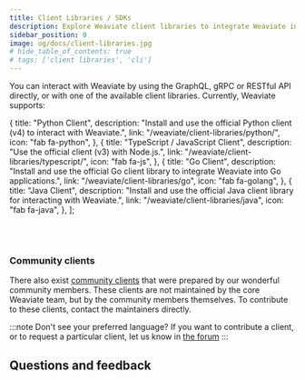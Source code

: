 ```yaml
---
title: Client Libraries / SDKs
description: Explore Weaviate client libraries to integrate Weaviate into your tech stack.
sidebar_position: 0
image: og/docs/client-libraries.jpg
# hide_table_of_contents: true
# tags: ['client libraries', 'cli']
---
```


You can interact with Weaviate by using the GraphQL, gRPC or RESTful API directly, or with one of the available client libraries. Currently, Weaviate supports:


  {
    title: "Python Client",
    description:
      "Install and use the official Python client (v4) to interact with Weaviate.",
    link: "/weaviate/client-libraries/python/",
    icon: "fab fa-python",
  },
  {
    title: "TypeScript / JavaScript Client",
    description:
      "Use the official client (v3) with Node.js.",
    link: "/weaviate/client-libraries/typescript/",
    icon: "fab fa-js",
  },
  {
    title: "Go Client",
    description:
      "Install and use the official Go client library to integrate Weaviate into Go applications.",
    link: "/weaviate/client-libraries/go",
    icon: "fab fa-golang",
  },
  {
    title: "Java Client",
    description:
      "Install and use the official Java client library for interacting with Weaviate.",
    link: "/weaviate/client-libraries/java",
    icon: "fab fa-java",
  },
];

<br />
<CardsSection items={clientLibrariesData} />
<br />


<ClientCapabilitiesOverview />

### Community clients

There also exist [community clients](./community.md) that were prepared by our wonderful community members. These clients are not maintained by the core Weaviate team, but by the community members themselves. To contribute to these clients, contact the maintainers directly.

:::note Don't see your preferred language?
If you want to contribute a client, or to request a particular client, let us know in [the forum](https://forum.weaviate.io/)
:::

## Questions and feedback


<DocsFeedback />
